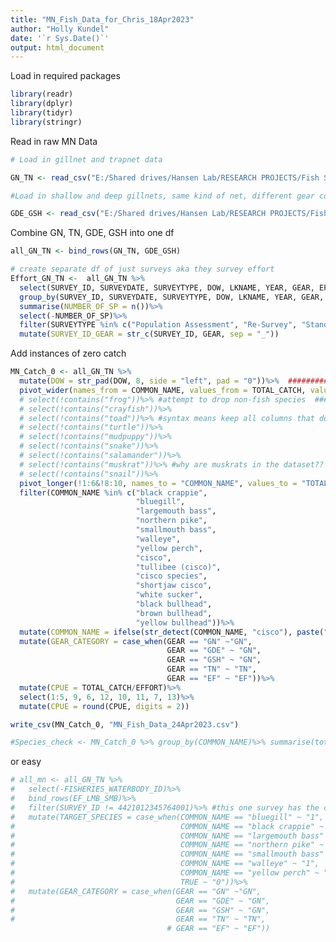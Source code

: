 ```yaml
---
title: "MN_Fish_Data_for_Chris_18Apr2023"
author: "Holly Kundel"
date: '`r Sys.Date()`'
output: html_document
---
```


Load in required packages
```r
library(readr)
library(dplyr)
library(tidyr)
library(stringr)
```



Read in raw MN Data
```r
# Load in gillnet and trapnet data

GN_TN <- read_csv("E:/Shared drives/Hansen Lab/RESEARCH PROJECTS/Fish Survey Data/MN_Data/mn_raw_disaggregated_data/mn_fish_effort_03May2022.csv")

#Load in shallow and deep gillnets, same kind of net, different gear code

GDE_GSH <- read_csv("E:/Shared drives/Hansen Lab/RESEARCH PROJECTS/Fish Survey Data/MN_Data/mn_raw_disaggregated_data/mn_gde_gsh_fish_effort_03May2022.csv")
```

Combine GN, TN, GDE, GSH into one df
```r
all_GN_TN <- bind_rows(GN_TN, GDE_GSH)

```


```r
# create separate df of just surveys aka they survey effort
Effort_GN_TN <-  all_GN_TN %>%
  select(SURVEY_ID, SURVEYDATE, SURVEYTYPE, DOW, LKNAME, YEAR, GEAR, EFFORT)%>% #################### could consider dumping the Survey_ID here
  group_by(SURVEY_ID, SURVEYDATE, SURVEYTYPE, DOW, LKNAME, YEAR, GEAR, EFFORT)%>% #################### could consider dumping the Survey_ID here
  summarise(NUMBER_OF_SP = n())%>%
  select(-NUMBER_OF_SP)%>%
  filter(SURVEYTYPE %in% c("Population Assessment", "Re-Survey", "Standard Survey", "Special Assessment", "Targeted Survey", "Large Lake Survey", "Research Survey", "Initial Survey"))%>% ######### these survey types are not currently excluded from the data product you send to chris, below
  mutate(SURVEY_ID_GEAR = str_c(SURVEY_ID, GEAR, sep = "_"))
```

Add instances of zero catch
```r
MN_Catch_0 <- all_GN_TN %>%
  mutate(DOW = str_pad(DOW, 8, side = "left", pad = "0"))%>%  ############### pads Kittle Numbers for stream and river surveys (Not REALLY a problem, but weird)
  pivot_wider(names_from = COMMON_NAME, values_from = TOTAL_CATCH, values_fill = 0) %>% #creates 0s #################################Here's A problem. CPUE is a species specific attribute. As such each survey's species matrix is duplicated for each unique CPUE
  # select(!contains("frog"))%>% #attempt to drop non-fish species  ############# Not really a problem, but you don't have to get rid of weird shit at this phase  ####################
  # select(!contains("crayfish"))%>%
  # select(!contains("toad"))%>% #syntax means keep all columns that don't contain "toad"
  # select(!contains("turtle"))%>%
  # select(!contains("mudpuppy"))%>%
  # select(!contains("snake"))%>%
  # select(!contains("salamander"))%>%
  # select(!contains("muskrat"))%>% #why are muskrats in the dataset?? tf??
  # select(!contains("snail"))%>%
  pivot_longer(!1:6&!8:10, names_to = "COMMON_NAME", values_to = "TOTAL_CATCH")%>%
  filter(COMMON_NAME %in% c("black crappie",
                            "bluegill", 
                            "largemouth bass",
                            "northern pike",
                            "smallmouth bass",
                            "walleye",
                            "yellow perch",
                            "cisco",
                            "tullibee (cisco)",
                            "cisco species",
                            "shortjaw cisco",
                            "white sucker",
                            "black bullhead",
                            "brown bullhead",
                            "yellow bullhead"))%>%
  mutate(COMMON_NAME = ifelse(str_detect(COMMON_NAME, "cisco"), paste("cisco species"), paste(COMMON_NAME)))%>% ####### PROB GENERATED HERE MUltiple lines with dif CPUE no longer parseable ##########################
  mutate(GEAR_CATEGORY = case_when(GEAR == "GN" ~"GN",
                                   GEAR == "GDE" ~ "GN",
                                   GEAR == "GSH" ~ "GN",
                                   GEAR == "TN" ~ "TN",
                                   GEAR == "EF" ~ "EF"))%>%
  mutate(CPUE = TOTAL_CATCH/EFFORT)%>%
  select(1:5, 9, 6, 12, 10, 11, 7, 13)%>%
  mutate(CPUE = round(CPUE, digits = 2))

write_csv(MN_Catch_0, "MN_Fish_Data_24Apr2023.csv")

#Species_check <- MN_Catch_0 %>% group_by(COMMON_NAME)%>% summarise(total = n())


```



or easy
```r
# all_mn <- all_GN_TN %>%
#   select(-FISHERIES_WATERBODY_ID)%>%
#   bind_rows(EF_LMB_SMB)%>%
#   filter(SURVEY_ID != 4421012345764001)%>% #this one survey has the columns shifted
#   mutate(TARGET_SPECIES = case_when(COMMON_NAME == "bluegill" ~ "1",
#                                     COMMON_NAME == "black crappie" ~ "1",
#                                     COMMON_NAME == "largemouth bass" ~ "1",
#                                     COMMON_NAME == "northern pike" ~ "1",
#                                     COMMON_NAME == "smallmouth bass" ~ "1",
#                                     COMMON_NAME == "walleye" ~ "1",
#                                     COMMON_NAME == "yellow perch" ~ "1",
#                                     TRUE ~ "0"))%>%
#   mutate(GEAR_CATEGORY = case_when(GEAR == "GN" ~"GN",
#                                    GEAR == "GDE" ~ "GN",
#                                    GEAR == "GSH" ~ "GN",
#                                    GEAR == "TN" ~ "TN",
                                   # GEAR == "EF" ~ "EF"))
```

